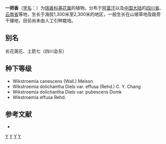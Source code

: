 {{Speciesbox 
| genus = Wikstroemia
| species = dolichantha
| authority = Diels
}}
'''一把香'''（[[学名|学名]]：{{lang|la|''Wikstroemia dolichantha''}}）为[[瑞香科|瑞香科]][[荛花属|荛花属]]的植物。分布于[[阿富汗|阿富汗]]以及[[中国大陆|中国大陆]]的[[四川省|四川省]]、[[云南省|云南省]]等地，生长于海拔1,300米至2,300米的地区，一般生长在山坡草地及路旁干燥地，目前尚未由人工引种栽培。

== 别名 ==
长花荛花、土箭七（四川会东）

== 种下等级 ==
* Wikstroemia canescens (Wall.) Meissn.
* Wikstroemia dolichantha Diels var. effusa (Rehd.) C. Y. Chang
* Wikstroemia dolichantha Diels var. pubescens Domk
* Wikstroemia effusa Rehd.

== 参考文献 ==
<div class="references-small">
* {{cite web| url =http://www.bioinfo.cn/db05/KmzwSpecies.php?action=view&id=22491| title =一把香| work =《中国高等植物数据库全库》| publisher =中国科学院微生物研究所| author =昆明植物研究所| accessdate =2009-02-21| deadurl =yes| archiveurl =https://web.archive.org/web/20160305075641/http://www.bioinfo.cn/db05/KmzwSpecies.php?action=view&id=22491| archivedate =2016-03-05}}
</div>
{{Taxonbar|from=Q10863938}}

[[Category:荛花属|Y]]
[[Category:阿富汗植物|Y]]
[[Category:四川植物|Y]]
[[Category:云南植物|Y]]